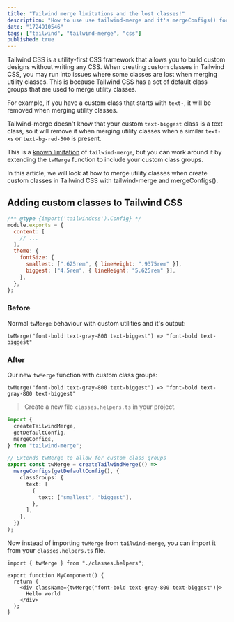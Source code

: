 ```yaml
---
title: "Tailwind merge limitations and the lost classes!"
description: "How to use use tailwind-merge and it's mergeConfigs() for when creating custom classes in Tailwind CSS without losing classes."
date: "1724910546"
tags: ["tailwind", "tailwind-merge", "css"]
published: true
---
```


Tailwind CSS is a utility-first CSS framework that allows you to build custom designs without writing any CSS.
When creating custom classes in Tailwind CSS, you may run into issues where some classes are lost when merging utility classes.
This is because Tailwind CSS has a set of default class groups that are used to merge utility classes.

For example, if you have a custom class that starts with `text-`, it will be removed when merging utility classes.

Tailwind-merge doesn't know that your custom `text-biggest` class is a text class, so it will
remove it when merging utility classes when a similar `text-xs` or `text-bg-red-500` is present.

This is a [known limitation](https://github.com/dcastil/tailwind-merge/blob/v2.3.0/docs/limitations.md) of `tailwind-merge`, but you can work around it by extending the `twMerge` function to include your custom class groups.

In this article, we will look at how to merge utility classes when create custom classes in Tailwind CSS with tailwind-merge and mergeConfigs().

## Adding custom classes to Tailwind CSS

```js
/** @type {import('tailwindcss').Config} */
module.exports = {
  content: [
    // ...
  ],
  theme: {
    fontSize: {
      smallest: [".625rem", { lineHeight: ".9375rem" }],
      biggest: ["4.5rem", { lineHeight: "5.625rem" }],
    },
  },
};
```

### Before

Normal `twMerge` behaviour with custom utilities and it's output:

```tsx
twMerge("font-bold text-gray-800 text-biggest") => "font-bold text-biggest"
```

### After

Our new `twMerge` function with custom class groups:

```tsx
twMerge("font-bold text-gray-800 text-biggest") => "font-bold text-gray-800 text-biggest"
```

> Create a new file `classes.helpers.ts` in your project.

```ts
import {
  createTailwindMerge,
  getDefaultConfig,
  mergeConfigs,
} from "tailwind-merge";

// Extends twMerge to allow for custom class groups
export const twMerge = createTailwindMerge(() =>
  mergeConfigs(getDefaultConfig(), {
    classGroups: {
      text: [
        {
          text: ["smallest", "biggest"],
        },
      ],
    },
  })
);
```

Now instead of importing `twMerge` from `tailwind-merge`, you can import it from your `classes.helpers.ts` file.

```tsx
import { twMerge } from "./classes.helpers";

export function MyComponent() {
  return (
    <div className={twMerge("font-bold text-gray-800 text-biggest")}>
      Hello world
    </div>
  );
}
```
